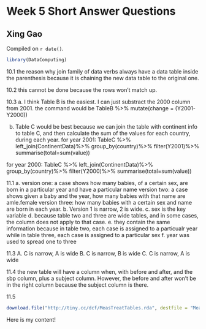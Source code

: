 # Week 5 Short Answer Questions

## Xing Gao

<!-- leave this material as is -->
Compiled on `r date()`.

```r
library(DataComputing)
```
<!-- put your content after this line -->
10.1 the reason why join family of data verbs always have a data table inside the parenthesis because it is chaining the new data table to the original one. 

10.2 this cannot be done because the rows won't match up. 

10.3 
a. I think Table B is the easiest. I can just substract the 2000 column from 2001. the command would be TableB %>% mutate(change = (Y2001-Y2000))

b. Table C would be best because we can join the table with continent info to table C, and then calculate the sum of the values for each country, during each year. 
for year 2001:
TableC %>%
left_join(ContinentData)%>%
group_by(country)%>%
filter(Y2001)%>%
summarise(total=sum(value))

for year 2000:
TableC %>%
left_join(ContinentData)%>%
group_by(country)%>%
filter(Y2000)%>%
summarise(total=sum(value))

11.1
a. 
version one: a case shows how many babies, of a certain sex, are born in a particular year and have a particular name
version two: a case shows given a baby and the year, how many babies with that name are amle.female
version three: how many babies with a certain sex and name are born in each year. 
b. Version 1 is narrow, 2 is wide. 
c. sex is the key variable
d. because table two and three are wide tables, and in some cases, the column does not apply to that case. 
e. they contain the same information because in table two, each case is assigned to a particualr year while in table three, each case is assigned to a particular sex
f. year was used to spread one to three


11.3
A. C is narrow, A is wide
B. C is narrow, B is wide
C. C is narrow, A is wide


11.4
the new table will have a column when, with before and after, and the sbp column, plus a subject column. However, the before and after won't be in the right column because the subject column is there. 

11.5
```r
download.file("http://tiny.cc/dcf/MeasTreatTables.rda", destfile = "MeasTreatTables.rda")
```


Here is my content!
